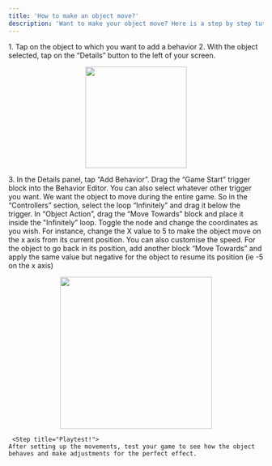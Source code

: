 ```yaml
---
title: 'How to make an object move?'
description: 'Want to make your object move? Here is a step by step tutorial on how to do it on Soba.'
---
```


<Steps>
  <Step title="Select your object">
  <Accordion title="The basics for all behaviors">
    1. Tap on the object to which you want to add a behavior
    2. With the object selected, tap on the “Details” button to the left of your screen.
    <p align="center">
      <img width="200" noZoom src="https://i.imgur.com/jMSZzP8.png" /> </p>
    3. In the Details panel, tap “Add Behavior”.
    </Accordion>
  </Step>

  <Step title="Set your Trigger">
    Drag the “Game Start” trigger block into the Behavior Editor. You can also select whatever other trigger you want.
  </Step>
  
<Step title="Create a Loop">
    We want the object to move during the entire game. So in the “Controllers” section, select the loop “Infinitely” and drag it below the trigger.
  </Step>

  <Step title="Apply First Object Action">
    In “Object Action”, drag the “Move Towards” block and place it inside the "Infinitely” loop. Toggle the node and change the coordinates as you wish. For instance, change the X value to 5 to make the object move on the x axis from its current position. You can also customise the speed. 
  </Step>

  <Step title="Apply Second Object Action">
    For the object to go back in its position, add another block “Move Towards” and apply the same value but negative for the object to resume its position (ie -5 on the x axis) 
     <Accordion title="Behavior Image">
    <p align="center">
      <img width="300" noZoom src="https://i.imgur.com/ZyKtiZu.jpg"/>
      </p>
  </Accordion>
  </Step>

     <Step title="Playtest!">
    After setting up the movements, test your game to see how the object behaves and make adjustments for the perfect effect.
  </Step>

  </Steps>

